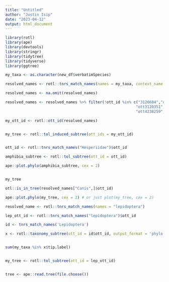 ```yaml
---
title: "Untitled"
author: "Justin Isip"
date: "2023-04-12"
output: html_document
---
```


```r
library(rotl)
library(ape)
library(devtools)
library(stringr)
library(tidytree)
library(tidyverse)
library(ggtree)
```

```r



my_taxa <- as.character(new_df$verbatimSpecies)

resolved_names <- rotl::tnrs_match_names(names = my_taxa, context_name = "All life")

resolved_names <- na.omit(resolved_names)

resolved_names <- resolved_names %>% filter(!ott_id %in% c("3126604","ott3063287","ott3063383","ott3104068","ott3106342","ott3120065",
                                                          "ott3120351","ott3122061","ott3124199","ott3126604", "ott3139517","ott3139624",b
                                                          "ott4238259","ott679785","ott858539"))

my_ott_id <- rotl::ott_id(resolved_names)


my_tree <- rotl::tol_induced_subtree(ott_ids = my_ott_id)


ott_id <- rotl::tnrs_match_names("Hesperiidae")$ott_id

amphibia_subtree <- rotl::tol_subtree(ott_id = ott_id)

ape::plot.phylo(amphibia_subtree, cex = 2)


my_tree

otl::is_in_tree(resolved_names["Canis",]$ott_id)

ape::plot.phylo(my_tree, cex = 2) # or just plot(my_tree, cex = 2)

resolved_name <- rotl::tnrs_match_names(names = "lepidoptera")

lep_ott_id <- rotl::tnrs_match_names("lepidoptera")$ott_id

id <- tnrs_match_names('Lepidoptera')

x <- rotl::taxonomy_subtree(ott_id = id$ott_id, output_format = 'phylo')


sum(my_taxa %in% x$tip.label)


my_tree <- rotl::tol_subtree(ott_id = lep_ott_id)


tree <- ape::read.tree(file.choose())


```

